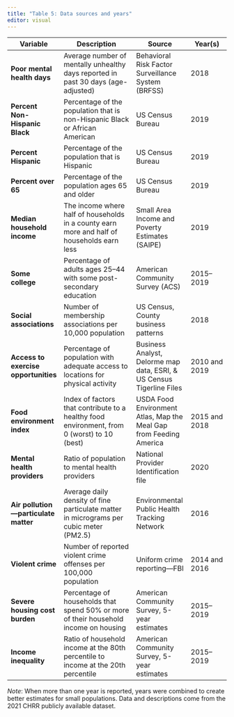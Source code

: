 ```yaml
---
title: "Table 5: Data sources and years"
editor: visual
---
```


| Variable                             | Description                                                                                 | Source                                                                | Year(s)       |
|--------------|--------------------------|------------------|--------------|
| **Poor mental health days**          | Average number of mentally unhealthy days reported in past 30 days (age-adjusted)           | Behavioral Risk Factor Surveillance System (BRFSS)                    | 2018          |
| **Percent Non-Hispanic Black**       | Percentage of the population that is non-Hispanic Black or African American                 | US Census Bureau                                                      | 2019          |
| **Percent Hispanic**                 | Percentage of the population that is Hispanic                                               | US Census Bureau                                                      | 2019          |
| **Percent over 65**                  | Percentage of the population ages 65 and older                                              | US Census Bureau                                                      | 2019          |
| **Median household income**          | The income where half of households in a county earn more and half of households earn less  | Small Area Income and Poverty Estimates (SAIPE)                       | 2019          |
| **Some college**                     | Percentage of adults ages 25–44 with some post-secondary education                          | American Community Survey (ACS)                                       | 2015–2019     |
| **Social associations**              | Number of membership associations per 10,000 population                                     | US Census, County business patterns                                   | 2018          |
| **Access to exercise opportunities** | Percentage of population with adequate access to locations for physical activity            | Business Analyst, Delorme map data, ESRI, & US Census Tigerline Files | 2010 and 2019 |
| **Food environment index**           | Index of factors that contribute to a healthy food environment, from 0 (worst) to 10 (best) | USDA Food Environment Atlas, Map the Meal Gap from Feeding America    | 2015 and 2018 |
| **Mental health providers**          | Ratio of population to mental health providers                                              | National Provider Identification file                                 | 2020          |
| **Air pollution—particulate matter** | Average daily density of fine particulate matter in micrograms per cubic meter (PM2.5)      | Environmental Public Health Tracking Network                          | 2016          |
| **Violent crime**                    | Number of reported violent crime offenses per 100,000 population                            | Uniform crime reporting—FBI                                           | 2014 and 2016 |
| **Severe housing cost burden**       | Percentage of households that spend 50% or more of their household income on housing        | American Community Survey, 5-year estimates                           | 2015–2019     |
| **Income inequality**                | Ratio of household income at the 80th percentile to income at the 20th percentile           | American Community Survey, 5-year estimates                           | 2015–2019     |

*Note*: When more than one year is reported, years were combined to create better estimates for small populations. Data and descriptions come from the 2021 CHRR publicly available dataset.
